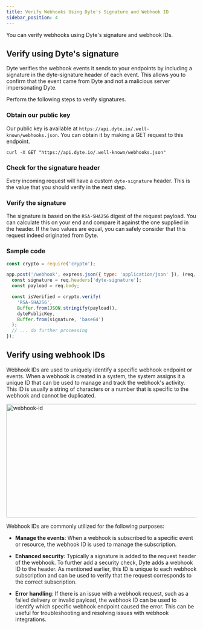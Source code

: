 ```yaml
---
title: Verify Webhooks Using Dyte's Signature and Webhook ID
sidebar_position: 4
---
```


You can verify webhooks using Dyte's signature and webhook IDs.

## Verify using Dyte's signature

Dyte verifies the webhook events it sends to your endpoints by including a
signature in the dyte-signature header of each event. This allows you to confirm
that the event came from Dyte and not a malicious server impersonating Dyte.

Perform the following steps to verify signatures.

### Obtain our public key

Our public key is available at
`https://api.dyte.io/.well-known/webhooks.json`. You can obtain it by
making a GET request to this endpoint.

```
curl -X GET "https://api.dyte.io/.well-known/webhooks.json"
```

### Check for the signature header

Every incoming request will have a custom `dyte-signature` header. This is the
value that you should verify in the next step.

### Verify the signature

The signature is based on the `RSA-SHA256` digest of the request payload. You
can calculate this on your end and compare it against the one supplied in the
header. If the two values are equal, you can safely consider that this request
indeed originated from Dyte.

### Sample code

<Tabs>

<TabItem value="node" label="Node.js">

```js
const crypto = require('crypto');

app.post('/webhook', express.json({ type: 'application/json' }), (req, res) => {
  const signature = req.headers['dyte-signature'];
  const payload = req.body;

  const isVerified = crypto.verify(
    'RSA-SHA256',
    Buffer.from(JSON.stringify(payload)),
    dytePublicKey,
    Buffer.from(signature, 'base64')
  );
  // ... do further processing
});
```

</TabItem>

</Tabs>

## Verify using webhook IDs

Webhook IDs are used to uniquely identify a specific webhook endpoint or events. When a webhook is created in a system, the system assigns it a unique ID that can be used to manage and track the webhook's activity. This ID is usually a string of characters or a number that is specific to the webhook and cannot be duplicated.

<img
  src="/static/webhook/webhook_id.png"
  width="600"
  height="300"
  alt="webhook-id"
  className="webhook-id-use"
/>

Webhook IDs are commonly utilized for the following purposes:

- **Manage the events**: When a webhook is subscribed to a specific event or resource, the webhook ID is used to manage the subscription.

- **Enhanced security**: Typically a signature is added to the request header of the webhook. To further add a security check, Dyte adds a webhook ID to the header. As mentioned earlier, this ID is unique to each webhook subscription and can be used to verify that the request corresponds to the correct subscription.

- **Error handling**: If there is an issue with a webhook request, such as a failed delivery or invalid payload, the webhook ID can be used to identify which specific webhook endpoint caused the error. This can be useful for troubleshooting and resolving issues with webhook integrations.

<head>
  <title>Verify Webhooks Using Dyte's Signature and Webhook ID Guide</title>
</head>
